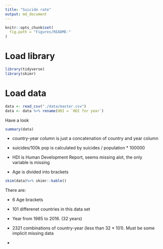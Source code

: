 ```yaml
---
title: "Suicide rate"
output: md_document
---
```



```r
knitr::opts_chunk$set(
  fig.path = "Figures/README-"
)
```

# Load library
```r
library(tidyverse)
library(skimr)
```

# Load data

```r
data <- read_csv("./data/master.csv")
data <- data %>% rename(HDI = `HDI for year`)
```

Have a look
```r
summary(data)
```

- country-year column is just a concatenation of country and year column

- suicides/100k pop is calculated by suicides / population * 100000

- HDI is Human Development Report, seems missing alot, the only variable is missing

- Age is divided into brackets

```r
skim(data)%>% skimr::kable()
```

There are:

- 6 Age brackets

- 101 differenet countries in this data set

- Year from 1985 to 2016. (32 years)

- 2321 combinations of country-year (less than 32 * 101). Must be some implicit missing data 

- 